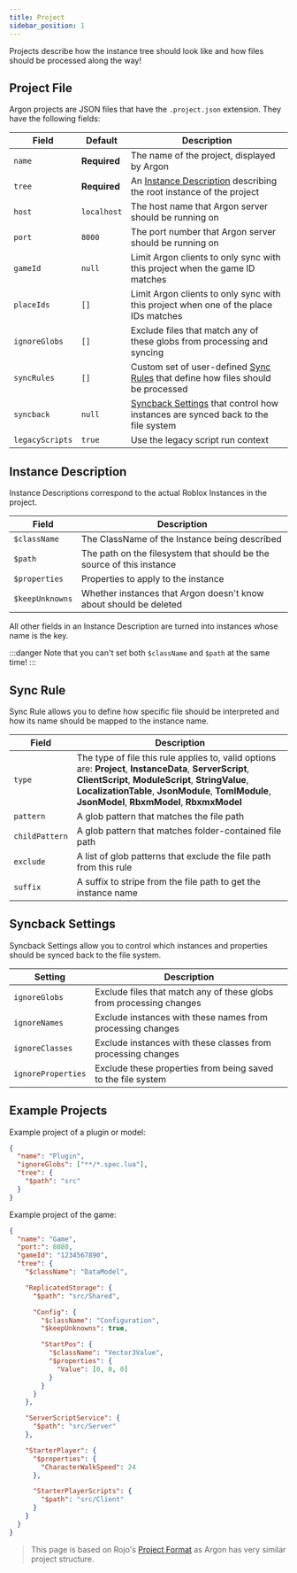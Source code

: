 ```yaml
---
title: Project
sidebar_position: 1
---
```


Projects describe how the instance tree should look like and how files should be processed along the way!

## Project File

Argon projects are JSON files that have the `.project.json` extension. They have the following fields:

| Field           | Default      | Description                                                                                           |
| --------------- | ------------ | ----------------------------------------------------------------------------------------------------- |
| `name`          | **Required** | The name of the project, displayed by Argon                                                           |
| `tree`          | **Required** | An [Instance Description](#instance-description) describing the root instance of the project          |
| `host`          | `localhost`  | The host name that Argon server should be running on                                                  |
| `port`          | `8000`       | The port number that Argon server should be running on                                                |
| `gameId`        | `null`       | Limit Argon clients to only sync with this project when the game ID matches                           |
| `placeIds`      | `[]`         | Limit Argon clients to only sync with this project when one of the place IDs matches                  |
| `ignoreGlobs`   | `[]`         | Exclude files that match any of these globs from processing and syncing                               |
| `syncRules`     | `[]`         | Custom set of user-defined [Sync Rules](#sync-rule) that define how files should be processed         |
| `syncback`      | `null`       | [Syncback Settings](#syncback-settings) that control how instances are synced back to the file system |
| `legacyScripts` | `true`       | Use the legacy script run context                                                                     |

## Instance Description

Instance Descriptions correspond to the actual Roblox Instances in the project.

| Field           | Description                                                           |
| --------------- | --------------------------------------------------------------------- |
| `$className`    | The ClassName of the Instance being described                         |
| `$path`         | The path on the filesystem that should be the source of this instance |
| `$properties`   | Properties to apply to the instance                                   |
| `$keepUnknowns` | Whether instances that Argon doesn't know about should be deleted     |

All other fields in an Instance Description are turned into instances whose name is the key.

:::danger
Note that you can't set both `$className` and `$path` at the same time!
:::

## Sync Rule

Sync Rule allows you to define how specific file should be interpreted and how its name should be mapped to the instance name.

| Field          | Description                                                                                                                                                                                                                                                         |
| -------------- | ------------------------------------------------------------------------------------------------------------------------------------------------------------------------------------------------------------------------------------------------------------------- |
| `type`         | The type of file this rule applies to, valid options are: **Project**, **InstanceData**, **ServerScript**, **ClientScript**, **ModuleScript**, **StringValue**, **LocalizationTable**, **JsonModule**, **TomlModule**, **JsonModel**, **RbxmModel**, **RbxmxModel** |
| `pattern`      | A glob pattern that matches the file path                                                                                                                                                                                                                           |
| `childPattern` | A glob pattern that matches folder-contained file path                                                                                                                                                                                                              |
| `exclude`      | A list of glob patterns that exclude the file path from this rule                                                                                                                                                                                                   |
| `suffix`       | A suffix to stripe from the file path to get the instance name                                                                                                                                                                                                      |

## Syncback Settings

Syncback Settings allow you to control which instances and properties should be synced back to the file system.

| Setting            | Description                                                         |
| ------------------ | ------------------------------------------------------------------- |
| `ignoreGlobs`      | Exclude files that match any of these globs from processing changes |
| `ignoreNames`      | Exclude instances with these names from processing changes          |
| `ignoreClasses`    | Exclude instances with these classes from processing changes        |
| `ignoreProperties` | Exclude these properties from being saved to the file system        |

## Example Projects

Example project of a plugin or model:

```json
{
  "name": "Plugin",
  "ignoreGlobs": ["**/*.spec.lua"],
  "tree": {
    "$path": "src"
  }
}
```

Example project of the game:

```json
{
  "name": "Game",
  "port:": 8080,
  "gameId": "1234567890",
  "tree": {
    "$className": "DataModel",

    "ReplicatedStorage": {
      "$path": "src/Shared",

      "Config": {
        "$className": "Configuration",
        "$keepUnknowns": true,

        "StartPos": {
          "$className": "Vector3Value",
          "$properties": {
            "Value": [0, 0, 0]
          }
        }
      }
    },

    "ServerScriptService": {
      "$path": "src/Server"
    },

    "StarterPlayer": {
      "$properties": {
        "CharacterWalkSpeed": 24
      },

      "StarterPlayerScripts": {
        "$path": "src/Client"
      }
    }
  }
}
```

> This page is based on Rojo's [Project Format](https://rojo.space/docs/v7/project-format/) as Argon has very similar project structure.
